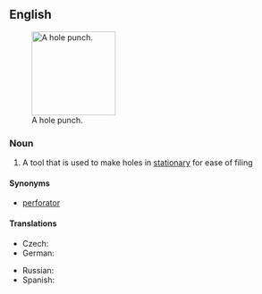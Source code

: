 ==English==
{{wikipedia}}
[[Image:Hole_punch.JPG|thumb|150px|A hole punch.]]
===Noun===
{{en-noun|sg=[[hole]] [[punch]]|es}}

# A tool that is used to make holes in [[stationary]] for ease of filing

====Synonyms====
* [[perforator]]

====Translations====
{{trans-top|tool}}
* Czech: {{t-|cs|děrovačka|f}}
* German: {{t-|de|Locher|m}}
{{trans-mid}}
* Russian: {{t|ru|дырокол|m|sc=Cyrl|tr=dyrokól}}
* Spanish: {{t-|es|máquina perforadora|f}}
{{trans-bottom}}